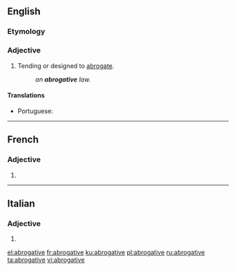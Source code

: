 ==English==

===Etymology===
{{suffix|abrogate|ive|lang=en}}

===Adjective===
{{en-adj}}

# Tending or designed to [[abrogate]].
#: ''an '''abrogative''' law.''

====Translations====
{{trans-top|tending or designed to abrogate}}
* Portuguese: {{t|pt|ab-rogativo}}
{{trans-mid}}
{{trans-bottom}}

----

==French==

===Adjective===
{{head|fr|adjective form}}

# {{feminine singular of|abrogatif|lang=fr}}

----

==Italian==

===Adjective===
{{head|it|adjective form}}

# {{feminine plural of|abrogativo|lang=it}}

[[el:abrogative]]
[[fr:abrogative]]
[[ku:abrogative]]
[[pl:abrogative]]
[[ru:abrogative]]
[[ta:abrogative]]
[[vi:abrogative]]